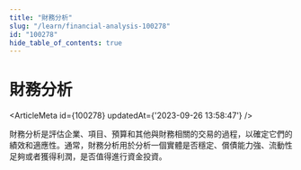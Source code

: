 ```yaml
---
title: "財務分析"
slug: "/learn/financial-analysis-100278"
id: "100278"
hide_table_of_contents: true
---
```



# 財務分析

<ArticleMeta id={100278} updatedAt={'2023-09-26 13:58:47'} />
<div className='border-solid border-b border-t-0 my-4 border-[var(--ifm-color-gray-300)]' />

財務分析是評估企業、項目、預算和其他與財務相關的交易的過程，以確定它們的績效和適應性。通常，財務分析用於分析一個實體是否穩定、償債能力強、流動性足夠或者獲得利潤，是否值得進行資金投資。
